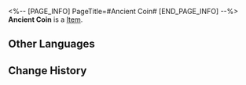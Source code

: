 <%-- [PAGE_INFO]
PageTitle=#Ancient Coin#
[END_PAGE_INFO] --%>
{{Item Infobox
|title       = Ancient Coin
|id          = 140004
|image       = Item Ancient Coin.png
|type        = 
|invCategory = Missions
|rarity      = 3
|effect      = 
|description = An old coin from a time when metal was still a plentiful resource in Belobog.
|source1     = Found in destructible objects in Jarilo-VI
}}
'''Ancient Coin''' is a [[Item]].

==Other Languages==
{{Other Languages
|en   = Ancient Coin
|zhs  = 古老的钱币
|zht  = 古老的錢幣
|ja   = 古いコイン
|ko   = 오래된 동전
|es   = Monedas antiguas
|fr   = Ancienne pièce
|ru   = Древние монеты
|th   = เหรียญโบราณ
|vi   = Đồng Xu Cổ Đại
|de   = Uralte Münze
|id   = Koin Kuno
|pt   = Moeda Antiga
}}

==Change History==
{{Change History|2.0}}